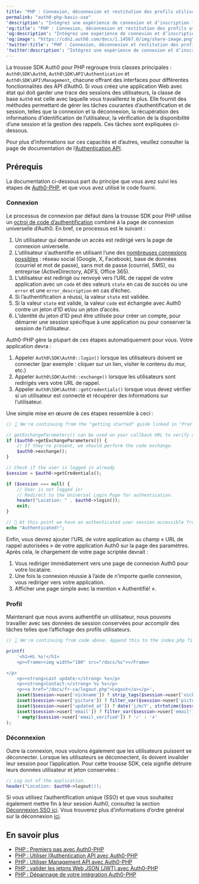 ```yaml
---
title: "PHP : Connexion, déconnexion et restitution des profils utilisateurs avec Auth0-PHP"
permalink: "auth0-php-basic-use"
'description': "Intégrez une expérience de connexion et d’inscription fluide pour vos applications PHP."
'og:title': "PHP : Connexion, déconnexion et restitution des profils utilisateurs avec Auth0-PHP"
'og:description': "Intégrez une expérience de connexion et d’inscription fluide pour vos applications PHP."
'og:image': "https://cdn2.auth0.com/docs/1.14567.0/img/share-image.png"
'twitter:title': "PHP : Connexion, déconnexion et restitution des profils utilisateurs avec Auth0-PHP"
'twitter:description': "Intégrez une expérience de connexion et d’inscription fluide pour vos applications PHP."
---
```


La trousse SDK Auth0 pour PHP regroupe trois classes principales : `Auth0\SDK\Auth0`, `Auth0\SDK\API\Authentication` et `Auth0\SDK\API\Management`, chacune offrant des interfaces pour différentes fonctionnalités des API d’Auth0. Si vous créez une application Web avec état qui doit garder une trace des sessions des utilisateurs, la classe de base `Auth0` est celle avec laquelle vous travaillerez le plus. Elle fournit des méthodes permettant de gérer les tâches courantes d’authentification et de session, telles que la connexion et la déconnexion, la récupération des informations d’identification de l’utilisateur, la vérification de la disponibilité d’une session et la gestion des rappels. Ces tâches sont expliquées ci-dessous.

Pour plus d’informations sur ces capacités et d’autres, veuillez consulter la page de documentation de l’[Authentication API](/docs/fr-ca/libraries/auth0-php/using-the-authentication-api-with-auth0-php).

## Prérequis

La documentation ci-dessous part du principe que vous avez suivi les étapes de [Auth0-PHP](/docs/fr-ca/libraries/auth0-php), et que vous avez utilisé le code fourni.

### Connexion

Le processus de connexion par défaut dans la trousse SDK pour PHP utilise un [octroi de code d’authentification](/docs/fr-ca/get-started/authentication-and-authorization-flow/authorization-code-flow/call-your-api-using-the-authorization-code-flow) combiné à la page de connexion universelle d’Auth0. En bref, ce processus est le suivant :

1. Un utilisateur qui demande un accès est redirigé vers la page de connexion universelle.
2. L’utilisateur s’authentifie en utilisant l’une des [nombreuses connexions possibles](/docs/fr-ca/authenticate/identity-providers) : réseau social (Google, X, Facebook), base de données (courriel et mot de passe), sans mot de passe (courriel, SMS), ou entreprise (ActiveDirectory, ADFS, Office 365).
3. L’utilisateur est redirigé ou renvoyé vers l’URL de rappel de votre application avec un `code` et des valeurs `state` en cas de succès ou une `error` et une `error_description` en cas d’échec.
4. Si l’authentification a réussi, la valeur `state` est validée.
5. Si la valeur `state` est valide, la valeur `code` est échangée avec Auth0 contre un jeton d’ID et/ou un jeton d’accès.
6. L’identité du jeton d’ID peut être utilisée pour créer un compte, pour démarrer une session spécifique à une application ou pour conserver la session de l’utilisateur.

Auth0-PHP gère la plupart de ces étapes automatiquement pour vous. Votre application devra :

1. Appeler `Auth0\SDK\Auth0::login()` lorsque les utilisateurs doivent se connecter (par exemple : cliquer sur un lien, visiter le contenu du mur, etc.)
2. Appeler `Auth0\SDK\Auth0::exchange()` lorsque les utilisateurs sont redirigés vers votre URL de rappel.
3. Appeler `Auth0\SDK\Auth0::getCredentials()` lorsque vous devez vérifier si un utilisateur est connecté et récupérer des informations sur l’utilisateur.

Une simple mise en œuvre de ces étapes ressemble à ceci :

```php lines
// 👆 We're continuing from the "getting started" guide linked in "Prerequisites" above. Append this to the index.php file you created there.

// getExchangeParameters() can be used on your callback URL to verify all the necessary parameters are present for post-authentication code exchange.
if ($auth0->getExchangeParameters()) {
    // If they're present, we should perform the code exchange.
    $auth0->exchange();
}

// Check if the user is logged in already
$session = $auth0->getCredentials();

if ($session === null) {
    // User is not logged in!
    // Redirect to the Universal Login Page for authentication.
    header("Location: " . $auth0->login());
    exit;
}

// 🎉 At this point we have an authenticated user session accessible from $session; your application logic can continue from here!
echo "Authenticated!";
```

Enfin, vous devrez ajouter l’URL de votre application au champ « URL de rappel autorisées » de votre application Auth0 sur la page des paramètres. Après cela, le chargement de votre page scriptée devrait :

1. Vous rediriger immédiatement vers une page de connexion Auth0 pour votre locataire.
2. Une fois la connexion réussie à l’aide de n’importe quelle connexion, vous rediriger vers votre application.
3. Afficher une page simple avec la mention « Authentifié! ».

### Profil

Maintenant que nous avons authentifié un utilisateur, nous pouvons travailler avec ses données de session conservées pour accomplir des tâches telles que l’affichage des profils utilisateurs.

```php lines
// 👆 We're continuing from code above. Append this to the index.php file.

printf(
    '<h1>Hi %s!</h1>
    <p><Frame><img width="100" src="/docs/%s"></Frame>

</p>
    <p><strong>Last update:</strong> %s</p>
    <p><strong>Contact:</strong> %s %s</p>
    <p><a href="/docs/fr-ca/logout.php">Logout</a></p>',
    isset($session->user['nickname']) ? strip_tags($session->user['nickname']) : '[unknown]',
    isset($session->user['picture']) ? filter_var($session->user['picture'], FILTER_SANITIZE_URL) : 'https://gravatar.com/avatar/',
    isset($session->user['updated_at']) ? date('j/m/Y', strtotime($session->user['updated_at'])) : '[unknown]',
    isset($session->user['email']) ? filter_var($session->user['email'], FILTER_SANITIZE_EMAIL) : '[unknown]',
    ! empty($session->user['email_verified']) ? '✓' : '✗'
);
```

### Déconnexion

Outre la connexion, nous voulons également que les utilisateurs puissent se déconnecter. Lorsque les utilisateurs se déconnectent, ils doivent invalider leur session pour l’application. Pour cette trousse SDK, cela signifie détruire leurs données utilisateur et jeton conservées :

```php lines
// Log out of the application.
header("Location: $auth0->logout());
```

Si vous utilisez l’authentification unique (<Tooltip href="/docs/fr-ca/glossary?term=single-sign-on" tip="Authentification unique (SSO)
Service qui, après qu’un utilisateur se soit connecté à une application, le connecte automatiquement à d’autres applications." cta="Voir le glossaire">SSO</Tooltip>) et que vous souhaitez également mettre fin à leur session Auth0, consultez la section [Déconnexion SSO ici](/docs/fr-ca/libraries/auth0-php/using-the-authentication-api-with-auth0-php). Vous trouverez plus d’informations d’ordre général sur la déconnexion [ici](/docs/fr-ca/authenticate/login/logout).

## En savoir plus

* [PHP : Premiers pas avec Auth0-PHP](/docs/fr-ca/libraries/auth0-php)
* [PHP : Utiliser l’Authentication API avec Auth0-PHP](/docs/fr-ca/libraries/auth0-php/using-the-authentication-api-with-auth0-php)
* [PHP : Utiliser Management API avec Auth0-PHP](/docs/fr-ca/libraries/auth0-php/using-the-management-api-with-auth0-php)
* [PHP : valider les jetons Web JSON (JWT) avec Auth0-PHP](/docs/fr-ca/libraries/auth0-php/validating-jwts-with-auth0-php)
* [PHP : Dépannage de votre intégration Auth0-PHP](/docs/fr-ca/libraries/auth0-php/troubleshoot-auth0-php-library)